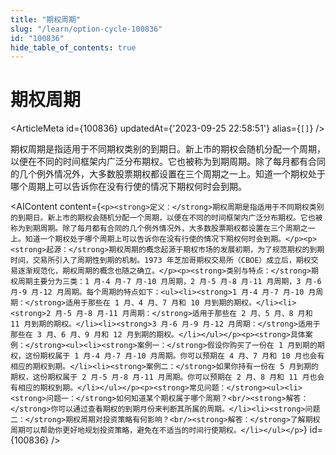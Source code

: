 ```yaml
---
title: "期权周期"
slug: "/learn/option-cycle-100836"
id: "100836"
hide_table_of_contents: true
---
```



# 期权周期

<ArticleMeta id={100836} updatedAt={'2023-09-25 22:58:51'} alias={`[]`} />
<div className='border-solid border-b border-t-0 my-4 border-[var(--ifm-color-gray-300)]' />

期权周期是指适用于不同期权类别的到期日。新上市的期权会随机分配一个周期，以便在不同的时间框架内广泛分布期权。它也被称为到期周期。除了每月都有合同的几个例外情况外，大多数股票期权都设置在三个周期之一上。知道一个期权处于哪个周期上可以告诉你在没有行使的情况下期权何时会到期。

<AIContent content={`<p><strong>定义：</strong>期权周期是指适用于不同期权类别的到期日。新上市的期权会随机分配一个周期，以便在不同的时间框架内广泛分布期权。它也被称为到期周期。除了每月都有合同的几个例外情况外，大多数股票期权都设置在三个周期之一上。知道一个期权处于哪个周期上可以告诉你在没有行使的情况下期权何时会到期。</p><p><strong>起源：</strong>期权周期的概念起源于期权市场的发展初期，为了规范期权的到期时间，交易所引入了周期性到期的机制。1973 年芝加哥期权交易所（CBOE）成立后，期权交易逐渐规范化，期权周期的概念也随之确立。</p><p><strong>类别与特点：</strong>期权周期主要分为三类：1 月-4 月-7 月-10 月周期，2 月-5 月-8 月-11 月周期，3 月-6 月-9 月-12 月周期。每个周期的特点如下：<ul><li><strong>1 月-4 月-7 月-10 月周期：</strong>适用于那些在 1 月、4 月、7 月和 10 月到期的期权。</li><li><strong>2 月-5 月-8 月-11 月周期：</strong>适用于那些在 2 月、5 月、8 月和 11 月到期的期权。</li><li><strong>3 月-6 月-9 月-12 月周期：</strong>适用于那些在 3 月、6 月、9 月和 12 月到期的期权。</li></ul></p><p><strong>具体案例：</strong><ul><li><strong>案例一：</strong>假设你购买了一份在 1 月到期的期权，这份期权属于 1 月-4 月-7 月-10 月周期。你可以预期在 4 月、7 月和 10 月也会有相应的期权到期。</li><li><strong>案例二：</strong>如果你持有一份在 5 月到期的期权，这份期权属于 2 月-5 月-8 月-11 月周期。你可以预期在 2 月、8 月和 11 月也会有相应的期权到期。</li></ul></p><p><strong>常见问题：</strong><ul><li><strong>问题一：</strong>如何知道某个期权属于哪个周期？<br/><strong>解答：</strong>你可以通过查看期权的到期月份来判断其所属的周期。</li><li><strong>问题二：</strong>期权周期对投资策略有何影响？<br/><strong>解答：</strong>了解期权周期可以帮助你更好地规划投资策略，避免在不适当的时间行使期权。</li></ul></p>`} id={100836} />
